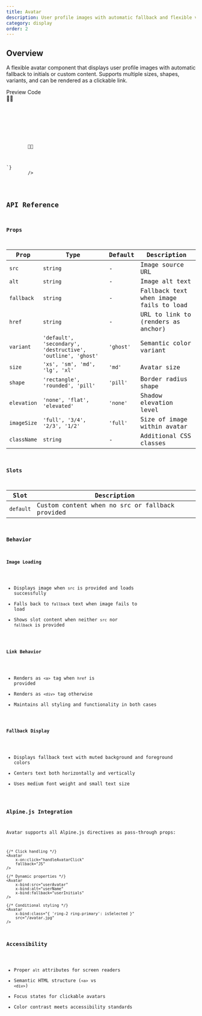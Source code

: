 ```yaml
---
title: Avatar
description: User profile images with automatic fallback and flexible variants
category: display
order: 2
---
```



## Overview

A flexible avatar component that displays user profile images with automatic fallback to initials or custom content. Supports multiple sizes, shapes, variants, and can be rendered as a clickable link.

<Tabs defaultValue="preview" class="h-auto">
    <TabsList variant="pills" slot="list">
        <TabsTrigger value="preview" variant="pills">
            Preview
        </TabsTrigger>
        <TabsTrigger value="code" variant="pills">
            Code
        </TabsTrigger>
    </TabsList>
    <TabsContent
        value="preview"
        preview
        class="space-y-8 items-center justify-center"
    >
        <div class="space-y-4 items-center">
            <div class="flex items-center gap-6">
                <Avatar
                    shape="rounded"
                    src="https://github.com/shadcn.png"
                    alt="rounded"
                    fallback="RD"
                    size="lg"
                />
                <Avatar
                    shape="rectangle"
                    src="https://github.com/shadcn.png"
                    alt="rectangle"
                    fallback="RC"
                    size="lg"
                />
                <Avatar
                    src="https://github.com/shadcn.png"
                    alt="pill"
                    fallback="PI"
                    size="lg"
                />
                <Avatar fallback="B" />
                <Avatar
                    src="https://github.com/shadcn.png"
                    alt="ring"
                    fallback="RG"
                    size="lg"
                    variant="ring"
                />
                <Avatar size="lg">
                    <div class="flex items-center justify-center h-full w-full bg-gradient-to-r from-blue-500 to-purple-600 text-white font-bold">
                        👨‍💻
                    </div>
                </Avatar>
            </div>
        </div>
    </TabsContent>
    <TabsContent value="code">
        <Code
            language="astro"
            code={`---
---
<Avatar
    shape="rounded"
    src="https://github.com/shadcn.png"
    alt="rounded"
    fallback="RD"
    size="lg"
/>
<Avatar
    shape="rectangle"
    src="https://github.com/shadcn.png"
    alt="rectangle"
    fallback="RC"
    size="lg"
/>
<Avatar
    src="https://github.com/shadcn.png"
    alt="pill"
    fallback="PI"
    size="lg"
/>
<Avatar fallback="B" />
<Avatar  src="https://github.com/shadcn.png"
    alt="ring" fallback="RG" size="lg" variant="ring"
/>
<Avatar size="lg">
    <div class="flex items-center justify-center h-full w-full bg-gradient-to-r from-blue-500 to-purple-600 text-white font-bold">
        👨‍💻
    </div>
</Avatar>
`}
        />
    </TabsContent>
</Tabs>

## API Reference

### Props

| Prop        | Type                                                        | Default   | Description                            |
| ----------- | ----------------------------------------------------------- | --------- | -------------------------------------- |
| `src`       | `string`                                                    | -         | Image source URL                       |
| `alt`       | `string`                                                    | -         | Image alt text                         |
| `fallback`  | `string`                                                    | -         | Fallback text when image fails to load |
| `href`      | `string`                                                    | -         | URL to link to (renders as anchor)     |
| `variant`   | `'default', 'secondary', 'destructive', 'outline', 'ghost'` | `'ghost'` | Semantic color variant                 |
| `size`      | `'xs', 'sm', 'md', 'lg', 'xl'`                              | `'md'`    | Avatar size                            |
| `shape`     | `'rectangle', 'rounded', 'pill'`                            | `'pill'`  | Border radius shape                    |
| `elevation` | `'none', 'flat', 'elevated'`                                | `'none'`  | Shadow elevation level                 |
| `imageSize` | `'full', '3/4', '2/3', '1/2'`                               | `'full'`  | Size of image within avatar            |
| `className` | `string`                                                    | -         | Additional CSS classes                 |

### Slots

| Slot      | Description                                     |
| --------- | ----------------------------------------------- |
| `default` | Custom content when no src or fallback provided |

### Behavior

#### Image Loading

- Displays image when `src` is provided and loads successfully
- Falls back to `fallback` text when image fails to load
- Shows slot content when neither `src` nor `fallback` is provided

#### Link Behavior

- Renders as `<a>` tag when `href` is provided
- Renders as `<div>` tag otherwise
- Maintains all styling and functionality in both cases

#### Fallback Display

- Displays fallback text with muted background and foreground colors
- Centers text both horizontally and vertically
- Uses medium font weight and small text size

### Alpine.js Integration

Avatar supports all Alpine.js directives as pass-through props:

```astro
{/* Click handling */}
<Avatar
    x-on:click="handleAvatarClick"
    fallback="JS"
/>

{/* Dynamic properties */}
<Avatar
    x-bind:src="userAvatar"
    x-bind:alt="userName"
    x-bind:fallback="userInitials"
/>

{/* Conditional styling */}
<Avatar
    x-bind:class="{ 'ring-2 ring-primary': isSelected }"
    src="/avatar.jpg"
/>
```

### Accessibility

- Proper `alt` attributes for screen readers
- Semantic HTML structure (`<a>` vs `<div>`)
- Focus states for clickable avatars
- Color contrast meets accessibility standards
